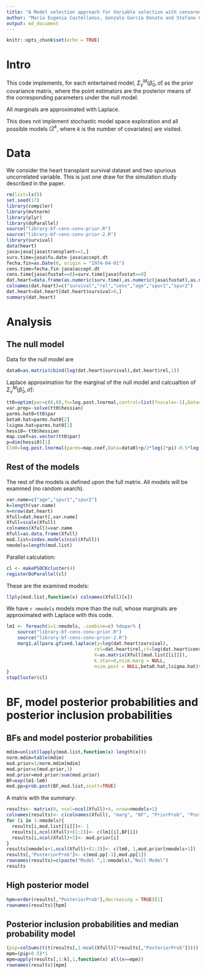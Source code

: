 ```yaml
--- 
title: "A Model selection approach for Variable selection with censored data (R code) - Laplace" 
author: "María Eugenia Castellanos, Gonzalo García Donato and Stefano Cabras" 
output: md_document 
--- 
```


  

```r
knitr::opts_chunk$set(echo = TRUE) 
```


# Intro 

This code implements, for each entertained model, $\Sigma^M_\gamma(\hat\beta_0,\hat\sigma)$ as the prior covariance matrix, where the point estimators are the posterior means of the corresponding parameters under the null model.

All marginals are approximated with Laplace.

This does not implement stochastic model space exploration and all possible models ($2^k$, where $k$ is the number of covariates) are visited. 

# Data 

We consider the heart transplant survival dataset and two spurious uncorrelated variable. This is just one draw for the simulation study described in the paper. 

```r
rm(list=ls()) 
set.seed(17) 
library(compiler) 
library(mvtnorm) 
library(plyr) 
library(doParallel) 
source("library-bf-cens-conv-prior.R") 
source("library-bf-cens-conv-prior-2.R") 
library(survival) 
data(heart) 
jasa=jasa[jasa$transplant==1,] 
surv.time=jasa$fu.date-jasa$accept.dt
fecha.fin=as.Date(0, origin = "1974-04-01") 
cens.time=fecha.fin-jasa$accept.dt  
cens.time[jasa$fustat==0]=surv.time[jasa$fustat==0] 
dat.heart=data.frame(as.numeric(surv.time),as.numeric(jasa$fustat),as.numeric(cens.time),jasa$age,rnorm(nrow(jasa)),rnorm(nrow(jasa))) 
colnames(dat.heart)=c("survival","rel","cens","age","spur1","spur2") 
dat.heart=dat.heart[dat.heart$survival>0,] 
summary(dat.heart)
``` 

# Analysis 

## The null model 
Data for the null model are
```r
data0=as.matrix(cbind(log(dat.heart$survival),dat.heart$rel,1))
``` 

Laplace approximation for the marginal of the null model and calcualtion of $\Sigma^M_\gamma(\hat\beta_0,\hat\sigma)$: 

```r
tt0=optim(par=c(0,0),fn=log.post.lnormal,control=list(fnscale=-1),Data=data0,method=optimmethod,hessian=TRUE) 
var.prop=-solve(tt0$hessian) 
parms.hat0=tt0$par 
beta0.hat=parms.hat0[2] 
lsigma.hat=parms.hat0[1] 
hessi0=-tt0$hessian 
map.coef=as.vector(tt0$par) 
p=dim(hessi0)[1] 
(lm0=log.post.lnormal(parms=map.coef,Data=data0)+p/2*log(2*pi)-0.5*log(det(hessi0))) 
``` 

## Rest of the models 

The rest of the models is defined upon the full matrix. All models will be examined (no random search). 

```r
var.name=c("age","spur1","spur2") 
k=length(var.name)
n=nrow(dat.heart)
Xfull=dat.heart[,var.name]
Xfull=scale(Xfull) 
colnames(Xfull)=var.name 
Xfull=as.data.frame(Xfull) 
mod.list=index.models(ncol(Xfull)) 
nmodels=length(mod.list) 
``` 

Parallel calculation: 
```r
cl <- makePSOCKcluster(4) 
registerDoParallel(cl) 
```

These are the examined models: 

```r
llply(mod.list,function(x) colnames(Xfull)[x]) 
```

We have `r nmodels` models more than the null, whose marginals are approximated with Laplace with this code.

```r
lm1 <- foreach(i=1:nmodels, .combine=c) %dopar% { 
    source("library-bf-cens-conv-prior.R") 
    source("library-bf-cens-conv-prior-2.R") 
    marg1.allpara.gfixed.laplace(y=log(dat.heart$survival), 
                                rel=dat.heart$rel,ct=log(dat.heart$cens), 
                                X=as.matrix(Xfull[mod.list[[i]]]), 
                                k.star=0,nsim.marg = NULL, 
                                nsim.post = NULL,beta0.hat,lsigma.hat)$marg 
}
stopCluster(cl)
``` 

# BF, model posterior probabilities and posterior inclusion probabilities 

## BFs and model posterior probabilities 

```r
mdim=unlist(lapply(mod.list,function(x) length(x))) 
norm.mdim=table(mdim) 
mod.prior=1/norm.mdim[mdim] 
mod.prior=c(mod.prior,1) 
mod.prior=mod.prior/sum(mod.prior) 
BF=exp(lm1-lm0) 
mod.pp=prob.post(BF,mod.list,scott=TRUE) 
```

A matrix with the summary: 

```r
results<- matrix(0, ncol=ncol(Xfull)+4, nrow=nmodels+1) 
colnames(results)<- c(colnames(Xfull), "marg", "BF", "PriorProb", "PosteriorProb") 
for (i in 1:nmodels){ 
  results[i,mod.list[[i]]]<- 1 
  results[i,ncol(Xfull)+(1:2)]<- c(lm1[i],BF[i]) 
  results[i,ncol(Xfull)+3]<- mod.prior[i] 
}
results[nmodels+1,ncol(Xfull)+(1:3)]<- c(lm0, 1,mod.prior[nmodels+1]) 
results[,"PosteriorProb"]<- c(mod.pp[-1],mod.pp[1]) 
rownames(results)=c(paste("Model ",1:nmodels),"Null Model") 
results 
``` 

## High posterior model 


```r
hpm=order(results[,"PosteriorProb"],decreasing = TRUE)[1] 
rownames(results)[hpm] 
``` 

## Posterior inclusion probabilities and median probability model 

```r
(pip=colSums(t(t(results[,1:ncol(Xfull)]*results[,"PosteriorProb"])))) 
mpm=(pip>0.5)*1 
mpm=apply(results[,1:k],1,function(x) all(x==mpm)) 
rownames(results)[mpm] 
```

